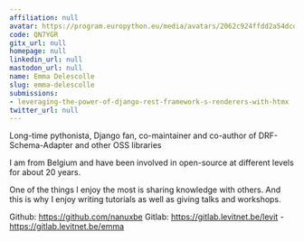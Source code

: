 ```yaml
---
affiliation: null
avatar: https://program.europython.eu/media/avatars/2062c924ffdd2a54dcd3b369a650191d_VxQPRIe.jpg
code: QN7YGR
gitx_url: null
homepage: null
linkedin_url: null
mastodon_url: null
name: Emma Delescolle
slug: emma-delescolle
submissions:
- leveraging-the-power-of-django-rest-framework-s-renderers-with-htmx
twitter_url: null
---
```


Long-time pythonista, Django fan, co-maintainer and co-author of DRF-Schema-Adapter and other OSS libraries

I am from Belgium and have been involved in open-source at different levels for about 20 years.

One of the things I enjoy the most is sharing knowledge with others. And this is why I enjoy writing tutorials as well as giving talks and workshops.

Github: https://github.com/nanuxbe
Gitlab: https://gitlab.levitnet.be/levit - https://gitlab.levitnet.be/emma